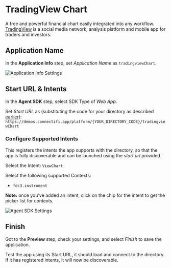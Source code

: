# TradingView Chart
A free and powerful financial chart easily integrated into any workflow. [TradingView](https://www.tradingview.com/) is a social media network, analysis platform and mobile app for traders and investors. 

## Application Name
In the **Application Info** step, set *Application Name* as `tradingviewChart`.

![Application Info Settings](../../../public/demos/imports/tradingviewchart/info.png)

## Start URL & Intents

In the **Agent SDK** step, select SDK Type of *Web App*.

Set *Start URL* as (substituting the code for your directory as described [earlier](/Sandbox/Imports)): `https://demos.connectifi.app/platform/{YOUR_DIRECTORY_CODE}/tradingviewChart`

### Configure Supported Intents
This registers the intents the app supports with the directory, so that the app is fully discoverable and can be launched using the *start url* provided.

Select the Intent: `ViewChart`

Select the following supported Contexts: 
- `fdc3.instrument`

**Note:** once you’ve added an intent, click on the chip for the intent to get the picker list for contexts.

![Agent SDK Settings](../../../public/demos/imports/tradingviewchart/agent.png)

## Finish

Got to the **Preview** step, check your settings, and select *Finish* to save the application.  

Test the app using its Start URL, it should load and connect to the directory. If it has registered intents, it will now be discoverable.